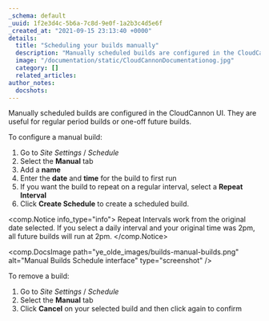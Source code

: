 ```yaml
---
_schema: default
_uuid: 1f2e3d4c-5b6a-7c8d-9e0f-1a2b3c4d5e6f
_created_at: "2021-09-15 23:13:40 +0000"
details:
  title: "Scheduling your builds manually"
  description: "Manually scheduled builds are configured in the CloudCannon UI. They are useful for regular period builds or one-off future builds."
  image: "/documentation/static/CloudCannonDocumentationog.jpg"
  category: []
  related_articles:
author_notes:
  docshots:
---
```


Manually scheduled builds are configured in the CloudCannon UI. They are useful for regular period builds or one-off future builds.

To configure a manual build:

1. Go to *Site Settings* / *Schedule*
2. Select the **Manual** tab
3. Add a **name**
4. Enter the **date** and **time** for the build to first run
5. If you want the build to repeat on a regular interval, select a **Repeat Interval**
6. Click **Create Schedule** to create a scheduled build.

<comp.Notice info_type="info">
  Repeat Intervals work from the original date selected. If you select a daily interval and your original time was 2pm, all future builds will run at 2pm.
</comp.Notice>

<comp.DocsImage path="ye_olde_images/builds-manual-builds.png" alt="Manual Builds Schedule interface" type="screenshot" />

To remove a build:

1. Go to *Site Settings* / *Schedule*
2. Select the **Manual** tab
3. Click **Cancel** on your selected build and then click again to confirm
